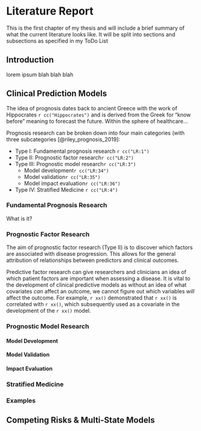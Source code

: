 
# Literature Report {#chap-lit-report}

This is the first chapter of my thesis and will include a brief summary of what the current literature looks like. It will be split into sections and subsections as specified in my ToDo List

## Introduction

lorem ipsum blah blah blah

## Clinical Prediction Models

The idea of prognosis dates back to ancient Greece with the work of Hippocrates `r cc("Hippocrates")` and is derived from the Greek for "know before" meaning to forecast the future. Within the sphere of healthcare...


Prognosis research can be broken down into four main categories (with three subcategories [@riley_prognosis_2019]:

* Type I: Fundamental prognosis research `r cc("LR:1")`
* Type II: Prognostic factor research`r cc("LR:2")`
* Type III: Prognostic model research`r cc("LR:3")`
  * Model development`r cc("LR:34")`
  * Model validation`r cc("LR:35")`
  * Model impact evaluation`r cc("LR:36")`
* Type IV: Stratified Medicine `r cc("LR:4")`


### Fundamental Prognosis Research

What is it?

### Prognostic Factor Research

The aim of prognostic factor research (Type II) is to discover which factors are associated with disease progression. This allows for the general attribution of relationships between predictors and clinical outcomes.


Predictive factor research can give researchers and clinicians an idea of which patient factors are important when assessing a disease. It is vital to the development of clinical predictive models as without an idea of what covariates *can* affect an outcome, we cannot figure out which variables *will* affect the outcome. For example, `r xx()` demonstrated that `r xx()` is correlated with `r xx()`, which subsequently used as a covariate in the development of the `r xx()` model.

### Prognostic Model Research

#### Model Development

#### Model Validation

#### Impact Evaluation

### Stratified Medicine

### Examples

## Competing Risks & Multi-State Models

